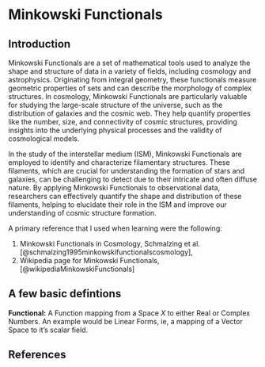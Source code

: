 # Minkowski Functionals

## Introduction

Minkowski Functionals are a set of mathematical tools used to analyze the shape and structure of data in a variety of fields, including cosmology and astrophysics. Originating from integral geometry, these functionals measure geometric properties of sets and can describe the morphology of complex structures. In cosmology, Minkowski Functionals are particularly valuable for studying the large-scale structure of the universe, such as the distribution of galaxies and the cosmic web. They help quantify properties like the number, size, and connectivity of cosmic structures, providing insights into the underlying physical processes and the validity of cosmological models.

In the study of the interstellar medium (ISM), Minkowski Functionals are employed to identify and characterize filamentary structures. These filaments, which are crucial for understanding the formation of stars and galaxies, can be challenging to detect due to their intricate and often diffuse nature. By applying Minkowski Functionals to observational data, researchers can effectively quantify the shape and distribution of these filaments, helping to elucidate their role in the ISM and improve our understanding of cosmic structure formation.

A primary reference that I used when learning were the following:

1. Minkowski Functionals in Cosmology, Schmalzing et al. [@schmalzing1995minkowskifunctionalscosmology],
2. Wikipedia page for Minkowski Functionals, [@wikipediaMinkowskiFunctionals]

## A few basic defintions

**Functional:** A Function mapping from a Space $X$ to either Real or Complex Numbers. An example would be Linear Forms, ie, a mapping of a Vector Space to it's scalar field. 

## References

